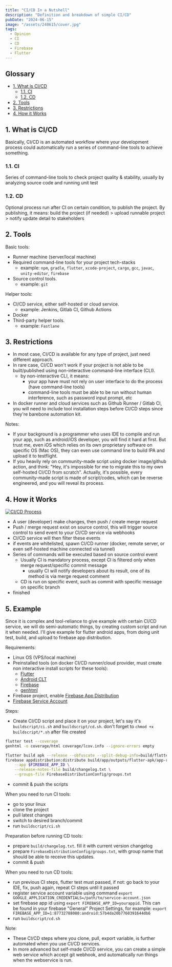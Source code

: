 ```yaml
---
title: "CI/CD In a Nutshell"
description: "Definition and breakdown of simple CI/CD"
pubDate: "2024-06-15"
image: "/assets/240615/cover.jpg"
tags:
  - Opinion
  - CI
  - CD
  - Firebase
  - Flutter
---
```


## Glossary

- [1. What is CI/CD](#1-clean-code)
  - [1.1. CI](#11-ci)
  - [1.2. CD](#12-cd)
- [2. Tools](#2-tools)
- [3. Restrictions](#3-restrictions)
- [4. How it Works](#4-how-it-works)

## 1. What is CI/CD

Basically, CI/CD is an automated workflow where your development process could automatically run a series of command-line tools to achieve something.

### 1.1. CI

Series of command-line tools to check project quality & stability, usually by analyzing source code and running unit test

### 1.2. CD

Optional process run after CI on certain condition, to publish the project. 
By publishing, it means: build the project (if needed) > upload runnable project > notify update detail to stakeholders

## 2. Tools

Basic tools:
- Runner machine (server/local machine)
- Required command-line tools for your project tech-stacks
  - example: `npm`, `gradle`, `flutter`, `xcode-project`, `cargo`, `gcc`, `javac`, `unity-editor`, `firebase`
- Source control tools. 
  - example: `git`

Helper tools:
- CI/CD service, either self-hosted or cloud service.
  - example: Jenkins, Gitlab CI, Github Actions
- Docker
- Third-party helper tools.
  - example: `Fastlane`

## 3. Restrictions
- In most case, CI/CD is available for any type of project, just need different approach.
- In rare case, CI/CD won't work if your project is not able to be built/published using non-interactive command-line interface (CLI).
  - by non-interactive CLI, it means:
    - your app have must not rely on user interface to do the process (have command-line tools)
    - command-line tools must be able to be run without human interference, such as password input prompt, etc
- In docker runner and cloud services such as Github Runner / Gitlab CI, you will need to include tool installation steps before CI/CD steps since they're barebone automation kit.

Notes:
- If your background is a programmer who uses IDE to compile and run your app, such as android/iOS developer, you will find it hard at first.
But trust me, even iOS which relies on its own proprietary software on specific OS (Mac OS), they can even use command line to build IPA and upload it to testflight.
- If you heavily rely on community-made script using docker image/github action, and think: "Hey, it's impossible for me to migrate this to my own self-hosted CI/CD from scratch".
Actually, it's possible, every community-made script is made of script/codes, which can be reverse engineered, and you will reveal its process.

## 4. How it Works

[![CI/CD Process](/assets/240615/cover.jpg)](/assets/240615/cover.jpg)

- A user (developer) make changes, then push / create merge request
- Push / merge request exist on source control, this will trigger source control to send event to your CI/CD service via webhooks
- CI/CD service will then filter these events
- if events are whitelisted, spawn CI/CD runner (docker, remote server, or even self-hosted machine connected via tunnel)
- Series of commands will be executed based on source control event
  - Usually CI is mandatory process, except CI is filtered only when merge request/specific commit message
    - usually CI will notify developers about its result, one of its method is via merge request comment
  - CD is run on specific event, such as commit with specific message on specific branch
- finished

## 5. Example
Since it is complex and tool-reliance to give example with certain CI/CD service, we will do semi-automatic things, by creating custom script and run it when needed.
I'll give example for flutter android apps, from doing unit test, build, and upload to firebase app distribution.

Requirements:
- Linux OS (VPS/local machine)
- Preinstalled tools (on docker CI/CD runner/cloud provider, must create non interactive install scripts for these tools):
  - [Flutter](https://docs.flutter.dev/get-started/install/linux/android?tab=download)
  - [Android CLT](https://developer.android.com/studio)
  - [Firebase](https://firebase.google.com/docs/cli)
  - [genhtml](https://manpages.ubuntu.com/manpages/xenial/man1/genhtml.1.html)
- Firebase project, enable [Firebase App Distribution](https://firebase.google.com/docs/app-distribution)
- [Firebase Service Account](https://firebase.google.com/docs/app-distribution/authenticate-service-account?hl=id&platform=ios)

Steps:
- Create CI/CD script and place it on your project, let's say it's `buildscript/ci.sh` and `buildscript/cd.sh`. don't forget to `chmod +x buildscript/*.sh` after file created

```buildscript/ci.sh
flutter test --coverage
genhtml -o coverage/html coverage/lcov.info --ignore-errors empty
```

```buildscript/cd.sh
flutter build apk --release --obfuscate --split-debug-info=build/flutter_mapping
firebase appdistribution:distribute build/app/outputs/flutter-apk/app-release.apk  \
    --app $FIREBASE_APP_ID \
    --release-notes-file build/changelog.txt \
    --groups-file FirebaseDistributionConfig/groups.txt
```

- commit & push the scripts

When you need to run CI tools:
- go to your linux
- clone the project
- pull latest changes
- switch to desired branch/commit
- run `buildscript/ci.sh`

Preparation before running CD tools:
- prepare `build/changelog.txt`. fill it with current version changelog
- prepare `FirebaseDistributionConfig/groups.txt`, with group name that should be able to receive this updates.
- commit & push

When you need to run CD tools:
- run previous CI steps, flutter test must passed, if not: go back to your IDE, fix, push again, repeat CI steps until it passed
- register service account variable using command `export GOOGLE_APPLICATION_CREDENTIALS=/path/to/service-account.json`
- set firebase app id using `export FIREBASE_APP_ID=yourappid`. 
This can be found in your firebase "General" Project Settings, for example: `export FIREBASE_APP_ID=1:87732788080:android:57b4da20b7760391644db6`
- run `buildscript/cd.sh`

Note:
- These CI/CD steps where you clone, pull, export variable, is further automated when you use CI/CD services.
- In more advanced but self-made CI/CD service, you can create a simple web service which accept git webhook, 
and automatically run things when the webservice is run.

